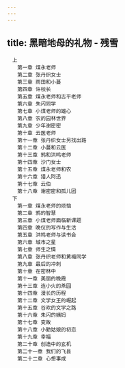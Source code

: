 ```yaml
---
---
---
```

title: 黑暗地母的礼物 - 残雪
---


```
　上
　　第一章 煤永老师
　　第二章 张丹织女士
　　第三章 雨田和小蔓
　　第四章 许校长
　　第五章 煤永老师和古平老师
　　第六章 朱闪同学
　　第七章 小煤老师的雄心
　　第八章 农的园林世界
　　第九章 少年谢密密
　　第十章 云医老师
　　第十一章 张丹织女士另找出路
　　第十二章 小蔓和云医
　　第十三章 鸦和洪鸣老师
　　第十四章 沙门女士
　　第十五章 煤永老师和农
　　第十六章 猎人阿迅
　　第十七章 云伯
　　第十八章 谢密密和孤儿团
　下
　　第一章 煤永老师的烦恼
　　第二章 鸦的智慧
　　第三章 小煤老师面临新课题
　　第四章 晚仪的写作与生活
　　第五章 洪鸣老师与读书会
　　第六章 城市之星
　　第七章 师生之情
　　第八章 张丹织老师和黄梅同学
　　第九章 最后的冲刺
　　第十章 在密林中
　　第十一章 美丽的晚霞
　　第十三章 连小火的茶园
　　第十四章 漫长的历程
　　第十二章 文学女王的崛起
　　第十五章 谷欢的文学之路
　　第十六章 朱闪的姨妈
　　第十七章 变故
　　第十八章 小勤姑娘的初恋
　　第十九章 幸福
　　第二十章 创造中的玄机
　　第二十一章 我们的飞县
　　第二十二章 心想事成
```